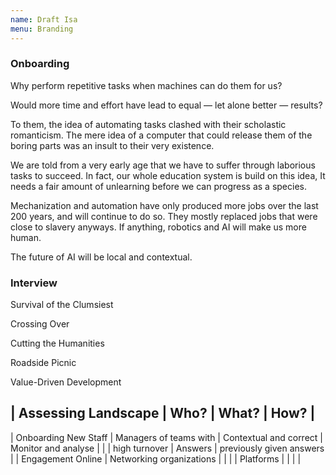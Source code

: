 ```yaml
---
name: Draft Isa
menu: Branding
---
```


### Onboarding

Why perform repetitive tasks when machines can do them for us?  

Would more time and effort have lead to equal &mdash; let alone better &mdash;
results?

To them, the idea of automating tasks clashed with their scholastic
romanticism. The mere idea of a computer that could release them of the boring
parts was an insult to their very existence. 

We are told from a very early age that we have to suffer through laborious
tasks to succeed. In fact, our whole education system is build on this idea, It
needs a fair amount of unlearning before we can progress as a species.

Mechanization and automation have only produced more jobs over the last 200
years, and will continue to do so. They mostly replaced jobs that were close to
slavery anyways. If anything, robotics and AI will make us more human.

The future of AI will be local and contextual. 

### Interview

Survival of the Clumsiest

Crossing Over

Cutting the Humanities

Roadside Picnic 

Value-Driven Development


| Assessing Landscape   | Who?                     | What?                   | How?                       |
-----------------------------------------------------------------------------------------------------------
| Onboarding New Staff  | Managers of teams with   | Contextual and correct  | Monitor and analyse        |
|                       | high turnover            | Answers                 | previously given answers   |
| Engagement Online     | Networking organizations |                         |                            |
| Platforms             |                          |                         |                            |


